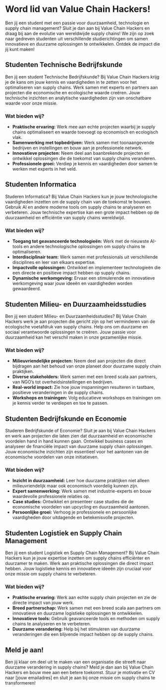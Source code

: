 


# Word lid van Value Chain Hackers!

Ben jij een student met een passie voor duurzaamheid, technologie en supply chain management? Sluit je dan aan bij Value Chain Hackers en draag bij aan de evolutie van wereldwijde supply chains! We zijn op zoek naar gedreven studenten uit verschillende studierichtingen om samen innovatieve en duurzame oplossingen te ontwikkelen. Ontdek de impact die jij kunt maken!

## Studenten Technische Bedrijfskunde

Ben jij een student Technische Bedrijfskunde? Bij Value Chain Hackers krijg je de kans om jouw kennis en vaardigheden in te zetten voor het optimaliseren van supply chains. Werk samen met experts en partners aan projecten die economische en ecologische waarde creëren. Jouw technische inzichten en analytische vaardigheden zijn van onschatbare waarde voor onze missie.

### Wat bieden wij?
- **Praktische ervaring:** Werk mee aan echte projecten waarbij je supply chains optimaliseert en waarde toevoegt op economisch en ecologisch vlak.
- **Samenwerking met topbedrijven:** Werk samen met toonaangevende bedrijven en instellingen en bouw aan je professionele netwerk.
- **Innovatieve projecten:** Neem deel aan baanbrekende projecten en ontwikkel oplossingen die de toekomst van supply chains veranderen.
- **Professionele groei:** Verdiep je kennis en vaardigheden door samen te werken met experts in het veld.

## Studenten Informatica

Studeren Informatica? Bij Value Chain Hackers kun je jouw technologische vaardigheden inzetten om de supply chain van de toekomst te bouwen. Gebruik AI en andere moderne tools om supply chains te analyseren en verbeteren. Jouw technische expertise kan een grote impact hebben op de duurzaamheid en efficiëntie van supply chains wereldwijd.

### Wat bieden wij?
- **Toegang tot geavanceerde technologieën:** Werk met de nieuwste AI-tools en andere technologische oplossingen om supply chains te optimaliseren.
- **Interdisciplinair team:** Werk samen met professionals uit verschillende disciplines en leer van elkaars expertise.
- **Impactvolle oplossingen:** Ontwikkel en implementeer technologieën die een directe en positieve impact hebben op supply chains.
- **Dynamische werkomgeving:** Ervaar een stimulerende en innovatieve werkomgeving waar jouw ideeën en vaardigheden worden gewaardeerd.

## Studenten Milieu- en Duurzaamheidsstudies

Ben jij een student Milieu- en Duurzaamheidsstudies? Bij Value Chain Hackers werk je aan projecten die gericht zijn op het verminderen van de ecologische voetafdruk van supply chains. Help ons om duurzame en sociaal verantwoorde oplossingen te creëren. Jouw passie voor duurzaamheid kan het verschil maken in onze gezamenlijke missie.

### Wat bieden wij?
- **Milieuvriendelijke projecten:** Neem deel aan projecten die direct bijdragen aan het behoud van onze planeet door duurzame supply chain praktijken.
- **Diverse stakeholders:** Werk samen met een breed scala aan partners, van NGO's tot overheidsinstellingen en bedrijven.
- **Real-world impact:** Zie hoe jouw inspanningen resulteren in tastbare, positieve veranderingen in de supply chains.
- **Workshops en trainingen:** Volg educatieve workshops en trainingen om je kennis verder te verdiepen en toe te passen.

## Studenten Bedrijfskunde en Economie

Studeren Bedrijfskunde of Economie? Sluit je aan bij Value Chain Hackers en werk aan projecten die laten zien dat duurzaamheid en economische voordelen hand in hand kunnen gaan. Ontwikkel business cases en analyseer de financiële impact van duurzame supply chain oplossingen. Jouw economische inzichten zijn essentieel voor het aantonen van de economische voordelen van onze initiatieven.

### Wat bieden wij?
- **Inzicht in duurzaamheid:** Leer hoe duurzame praktijken niet alleen milieuvriendelijk maar ook economisch voordelig kunnen zijn.
- **Expert samenwerking:** Werk samen met industrie-experts en bouw waardevolle professionele relaties op.
- **Case studies:** Ontwikkel en presenteer case studies die de economische voordelen van upcycling en duurzaamheid aantonen.
- **Persoonlijke groei:** Verhoog je professionele en persoonlijke vaardigheden door uitdagende en betekenisvolle projecten.

## Studenten Logistiek en Supply Chain Management

Ben jij een student Logistiek en Supply Chain Management? Bij Value Chain Hackers kun je jouw expertise inzetten om supply chains efficiënter en duurzamer te maken. Werk aan praktische oplossingen die direct impact hebben. Jouw logistieke kennis en innovatieve ideeën zijn cruciaal voor onze missie om supply chains te verbeteren.

### Wat bieden wij?
- **Praktische ervaring:** Werk aan echte supply chain projecten en zie de directe impact van jouw werk.
- **Breed partnerschap:** Werk samen met een breed scala aan partners om innovatieve en duurzame logistieke oplossingen te ontwikkelen.
- **Innovatieve tools:** Gebruik geavanceerde tools en methoden om supply chains te analyseren en te verbeteren.
- **Duurzame verandering:** Help bij het stimuleren van duurzame veranderingen die een blijvende impact hebben op de supply chains.

## Meld je aan!

Ben jij klaar om deel uit te maken van een organisatie die streeft naar duurzame verandering in supply chains? Meld je dan aan bij Value Chain Hackers en bouw mee aan een betere toekomst. Stuur je motivatie en CV naar [jouw emailadres] en sluit je aan bij onze missie om supply chains te transformeren!
